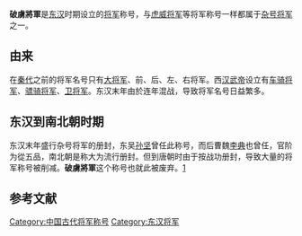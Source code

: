 {{Unreferenced |time=2010-03-04T03:25:00+00:00 }}
'''破虜將軍'''是[[东汉|东汉]]时期设立的[[将军_(中國古代)|将军]]称号，与[[虎威将军|虎威将军]]等将军称号一样都属于[[杂号将军|杂号将军]]之一。

==由来==
在[[秦朝|秦代]]之前的将军名号只有[[大将军|大将军]]、前、后、左、右将军。西[[汉武帝|汉武帝]]设立有[[车骑将军|车骑将军]]、[[骠骑将军|骠骑将军]]、[[卫将军|卫将军]]。东汉末年由於连年混战，导致将军名号日益繁多。

==东汉到南北朝时期==
东汉末年盛行杂号将军的册封，东吴[[孙坚|孙坚]]曾任此称号，而后曹魏[[李典|李典]]也曾任，官阶为從五品，南北朝是称大为流行册封。但到唐朝时由于按战功册封，导致大量的将军称号被削减。'''破虜將軍'''这个称号也就此被废弃。[https://www.cidianwang.com/lishi/guanzhi/9/18419bx.htm] {{Wayback|url=https://www.cidianwang.com/lishi/guanzhi/9/18419bx.htm |date=20210214202853 }}

== 参考文献 ==
{{Reflist}}

[[Category:中国古代将军称号|Category:中国古代将军称号]]
[[Category:东汉将军|Category:东汉将军]]

{{China-mil-stub}}